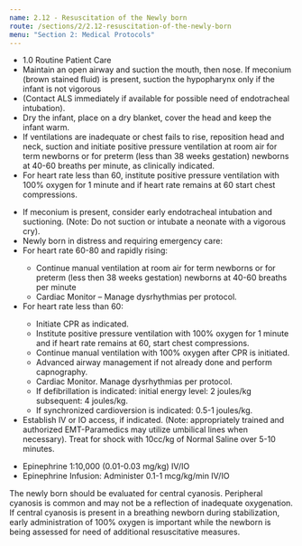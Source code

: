 ```yaml
---
name: 2.12 - Resuscitation of the Newly born
route: /sections/2/2.12-resuscitation-of-the-newly-born
menu: "Section 2: Medical Protocols"
---
```



<EMTLevel level="basic" outside={true}>
  <EMTLevel level="advanced">
    <ul>
      <li>
        <MyLink to="/sections/1/1.0-routine-patient-care">
          1.0 Routine Patient Care
        </MyLink>
      </li>
      <li>
        Maintain an open airway and suction the mouth, then nose. If meconium (brown
        stained fluid) is present, suction the hypopharynx only if the infant is not vigorous
      </li>
      <li>
        (Contact ALS immediately if available for possible need of endotracheal
        intubation).
      </li>
      <li>
        Dry the infant, place on a dry blanket, cover the head and keep the infant warm.
      </li>
      <li>
        If ventilations are inadequate or chest fails to rise, reposition 
        head and neck, suction and initiate positive pressure ventilation at 
        room air for term newborns or for preterm (less than 38 weeks gestation) 
        newborns at 40-60 breaths per minute, as clinically indicated.
      </li>
      <li>
        For heart rate less than 60, institute positive pressure ventilation
        with 100% oxygen for 1 minute and if heart rate remains at 60 start 
        chest compressions.
      </li>
    </ul>
  </EMTLevel>
</EMTLevel>

<EMTLevel level="paramedic">
  <ul>
    <li>
      If meconium is present, consider early endotracheal intubation and suctioning.
      (Note: Do not suction or intubate a neonate with a vigorous cry).
    </li>
    <li>
      Newly born in distress and requiring emergency care:
    </li>
    <li>
      For heart rate 60-80 and rapidly rising:
    </li>
    <ul>
      <li>
        Continue manual ventilation at room air for term newborns or for preterm
        (less then 38 weeks gestation) newborns at 40-60 breaths per minute
      </li>
      <li>Cardiac Monitor – Manage dysrhythmias per protocol.</li>
    </ul>
    <li>For heart rate less than 60:</li>
    <ul>
      <li>Initiate CPR as indicated.</li>
      <li>
        Institute positive pressure ventilation with 100% oxygen for 1 minute and if
        heart rate remains at 60, start chest compressions.
      </li>
      <li>
        Continue manual ventilation with 100% oxygen after CPR is initiated.
      </li>
      <li>
        Advanced airway management if not already done and perform
        capnography.
      </li>
      <li>
        Cardiac Monitor. Manage dysrhythmias per protocol.
      </li>
      <li>
        If defibrillation is indicated: initial energy level: 2 joules/kg 
        subsequent: 4 joules/kg.
      </li>
      <li>
        If synchronized cardioversion is indicated: 0.5-1 joules/kg.
      </li>
    </ul>
    <li>
      Establish IV or IO access, if indicated. (Note: appropriately trained and
      authorized EMT-Paramedics may utilize umbilical lines when necessary).
      Treat for shock with 10cc/kg of Normal Saline over 5-10 minutes.
    </li>
  </ul>
</EMTLevel>

<EMTLevel level="paramedic" medControl={true}>
  <ul>
    <li>Epinephrine 1:10,000 (0.01-0.03 mg/kg) IV/IO</li>
    <li>Epinephrine Infusion: Administer 0.1-1 mcg/kg/min IV/IO</li>
  </ul>
</EMTLevel>

<Note id="note-1" alignment="left">
  The newly born should be evaluated for central cyanosis. Peripheral
  cyanosis is common and may not be a reflection of inadequate
  oxygenation. If central cyanosis is present in a breathing newborn
  during stabilization, early administration of 100% oxygen is important
  while the newborn is being assessed for need of additional 
  resuscitative measures.
</Note>

